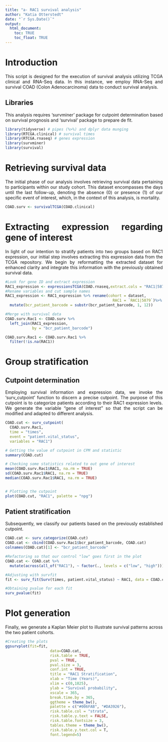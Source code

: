```yaml
---
title: "a- RAC1 survival analysis"
author: "Katia Otterstedt"
date: "`r Sys.Date()`"
output: 
  html_document:
    toc: TRUE
    toc_float: TRUE
---
```

<style>
body {
text-align: justify}
</style>

# Introduction
This script is designed for the execution of survival analysis utilizing TCGA clinical and RNA-Seq data. In this instance, we employ RNA-Seq and survival COAD (Colon Adenocarcinoma) data to conduct survival analysis. 

## Libraries
This analysis requires 'survminer' package for cutpoint determination based on survival prognosis and 'survival' package to prepare de fit.

```r
library(tidyverse) # pipes (%>%) and dplyr data munging
library(RTCGA.clinical) # survival times
library(RTCGA.rnaseq) # genes expression
library(survminer)
library(survival)
```

# Retrieving survival data
The initial phase of our analysis involves retrieving survival data pertaining to participants within our study cohort. This dataset encompasses the days until the last follow-up, denoting the absence (0) or presence (1) of our specific event of interest, which, in the context of this analysis, is mortality.

```r
COAD.surv <- survivalTCGA(COAD.clinical)
```

# Extracting expression regarding gene of interest

In light of our intention to stratify patients into two groups based on RAC1 expression, our initial step involves extracting this expression data from the TCGA repository. We begin by reformatting the extracted dataset for enhanced clarity and integrate this information with the previously obtained survival data.

```r
#Look for gene ID and extract expression
RAC1_expression <- expressionsTCGA(COAD.rnaseq,extract.cols = "RAC1|5879")
#Rename variables and cut sample names
RAC1_expression <- RAC1_expression %>% rename(cohort = dataset,
                                                RAC1 = `RAC1|5879`)%>% 
  mutate(bcr_patient_barcode = substr(bcr_patient_barcode, 1, 12))

#Merge with survival data
COAD.surv.Rac1 <- COAD.surv %>%
  left_join(RAC1_expression,
            by = "bcr_patient_barcode")

COAD.surv.Rac1 <- COAD.surv.Rac1 %>%
  filter(!is.na(RAC1))
```

# Group stratification

## Cutpoint determination
Employing survival information and expression data, we invoke the 'surv_cutpoint' function to discern a precise cutpoint. The purpose of this cutpoint is to categorize patients according to their RAC1 expression levels.
We generate the variable "gene of interest" so that the script can be modified and adapted to different analysis.

```r
COAD.cut <- surv_cutpoint(
  COAD.surv.Rac1,
  time = "times",
  event = "patient.vital_status",
  variables = "RAC1")

# Getting the value of cutpoint in CPM and statistic
summary(COAD.cut)

# Checking some statistics related to out gene of interest
mean(COAD.surv.Rac1$RAC1, na.rm = TRUE) 
sd(COAD.surv.Rac1$RAC1, na.rm = TRUE)
median(COAD.surv.Rac1$RAC1, na.rm = TRUE)


# Plotting the cutpoint
plot(COAD.cut, "RAC1", palette = "npg")

```

## Patient stratification
Subsequently, we classify our patients based on the previously established cutpoint.

```r
COAD.cat <- surv_categorize(COAD.cut)
COAD.cat <- cbind(COAD.surv.Rac1$bcr_patient_barcode, COAD.cat)
colnames(COAD.cat)[1] <- "bcr_patient_barcode"

#Refactoring so that our control "low" goes first in the plot
COAD.cat <- COAD.cat %>%
  mutate(across(all_of("RAC1"), ~ factor(., levels = c("low", "high"))))

#Adjusting with survfit
fit <- surv_fit(Surv(times, patient.vital_status) ~ RAC1, data = COAD.cat)

#Obtaining pvalue for each fit
surv_pvalue(fit)
```

# Plot generation
Finally, we generate a Kaplan Meier plot to illustrate survival patterns across the two patient cohorts.
```r
#Creating the plots
ggsurvplot(fit=fit,
                    data=COAD.cat,
                    risk.table = TRUE,
                    pval = TRUE,
                    pval.size = 3,
                    conf.int = TRUE,
                    title = "RAC1 Stratification",
                    xlab = "Time (Years)",
                    xlim = c(0,1825),
                    ylab = "Survival probability",
                    xscale = 365,
                    break.time.by = 365,
                    ggtheme = theme_bw(),
                    palette = c("#006FAB", "#DA3926"),
                    risk.table.col = "strata",
                    risk.table.y.text = FALSE,
                    risk.table.fontsize = 3,
                    tables.theme = theme_bw(),
                    risk.table.y.text.col = T,
                    font.legend=5)
```